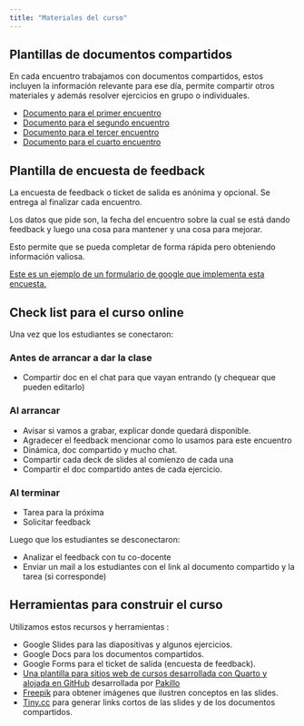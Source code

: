```yaml
---
title: "Materiales del curso"
---
```


## Plantillas de documentos compartidos

En cada encuentro trabajamos con documentos compartidos, estos incluyen la información relevante para ese día, permite compartir otros materiales y además resolver ejercicios en grupo o individuales.

* [Documento para el primer encuentro](https://docs.google.com/document/d/1ZfHgbLSb79y-2qZD2MCZLCBOD1BJp2WexRyjXsaHwIw/edit)
* [Documento para el segundo encuentro](https://docs.google.com/document/d/1n5jvQBx0B8bcF90ik-PU_Mzf8LmV3tJfQJ1QRE8WdIE/edit?usp=drive_link)
* [Documento para el tercer encuentro](https://docs.google.com/document/d/1_S3We4kKKvOOQCP09DbwzSCEIyqUHBT-91SuyAnLw80/edit?usp=drive_link)
* [Documento para el cuarto encuentro](https://docs.google.com/document/d/1BpOzdf82Q3qFbifxaZwuVXkAYnpzxbvR5AAlgJ9M5Iw/edit?usp=drive_link)

## Plantilla de encuesta de feedback

La encuesta de feedback o ticket de salida es anónima y opcional.  Se entrega al finalizar cada encuentro.

Los datos que pide son, la fecha del encuentro sobre la cual se está dando feedback y luego una cosa para mantener y una cosa para mejorar.

Esto permite que se pueda completar de forma rápida pero obteniendo información valiosa.

[Este es un ejemplo de un formulario de google que implementa esta encuesta.](https://forms.gle/pipVLjZWsLeX7cMJ6) 

## Check list para el curso online

Una vez que los estudiantes se conectaron:

### Antes de arrancar a dar la clase
* Compartir doc en el chat para que vayan entrando (y chequear que pueden editarlo)

### Al arrancar

* Avisar si vamos a grabar, explicar donde quedará disponible.
* Agradecer el feedback mencionar como lo usamos para este encuentro
* Dinámica, doc compartido y mucho chat. 
* Compartir cada deck de slides al comienzo de cada una
* Compartir el doc compartido antes de cada ejercicio.

### Al terminar

* Tarea para la próxima
* Solicitar feedback

Luego que los estudiantes se desconectaron: 

* Analizar el feedback con tu co-docente 
* Enviar un mail a los estudiantes con el link al documento compartido y la tarea (si corresponde)


## Herramientas para construir el curso

Utilizamos estos recursos y herramientas :

* Google Slides para las diapositivas y algunos ejercicios.
* Google Docs para los documentos compartidos.
* Google Forms para el ticket de salida (encuesta de feedback).
* [Una plantilla para sitios web de cursos desarrollada con Quarto y alojada en GitHub](https://github.com/Pakillo/quarto-course-website-template) desarrollada por [Pakillo](https://github.com/Pakillo/)
* [Freepik](https://www.freepik.com/) para obtener imágenes que ilustren conceptos en las slides.
* [Tiny.cc](https://www.tiny.cc/) para generar links cortos de las slides y de los documentos compartidos.




